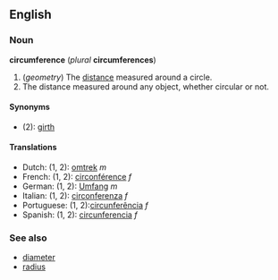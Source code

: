 ==English==
===Noun===
'''circumference''' (''plural'' '''circumferences''')

#(''geometry'') The [[distance]] measured around a circle.
#The distance measured around any object, whether circular or not.

====Synonyms====
*(2): [[girth]]

====Translations====
*Dutch: (1, 2): [[omtrek]] ''m''
*French: (1, 2): [[circonférence]] ''f''
*German: (1, 2): [[Umfang]] ''m''
*Italian: (1, 2): [[circonferenza]] ''f''
*Portuguese: (1, 2):[[circunferência]] ''f''
*Spanish: (1, 2): [[circunferencia]] ''f''

===See also===
*[[diameter]]
*[[radius]]
